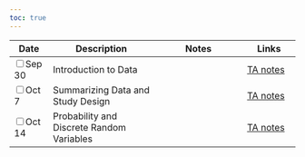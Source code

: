 ```yaml
---
toc: true
---
```


<table class="table-striped text-left table-bordered" align = "center">

  <thead>
    <th style="width:  11%">Date</th>
    <th style="width:  30%">Description</th>
    <th style="width:  25%">Notes</th>
    <th style="width:  15%">Links</th>
  </thead>


  <tr>
    <td><input type="checkbox" />Sep 30</td>
    <td> Introduction to Data &nbsp; &nbsp; </td>
    <td></td>
    <td><a href="https://mdogucu.github.io/stats67-fa25-starter-codes/1disa-intro-data.qmd" download> <i class="fa-brands fa-r-project" aria-hidden="true"
            title="External Link to Slides" target = "_blank"></i></a>
        <a href="https://mdogucu.github.io/stats67-fa25-starter-codes/1disa-intro-data-TA-notes.qmd" download title="TA notes"> TA notes</a></td>
  </tr>
  
  <tr>
    <td><input type="checkbox" />Oct 7</td>
    <td> Summarizing Data and Study Design &nbsp; &nbsp; </td>
    <td></td>
    <td><a href="https://mdogucu.github.io/stats67-fa25-starter-codes/2disa-study-prob.qmd" download> <i class="fa-brands fa-r-project" aria-hidden="true"
            title="External Link to Slides" target = "_blank"></i></a>
            <a href="https://mdogucu.github.io/stats67-fa25-starter-codes/2disa-study-prob-TA-notes.qmd" download title="TA notes"> TA notes</a></td>
  </tr>
  
  <tr>
    <td><input type="checkbox" />Oct 14</td>
    <td> Probability and Discrete Random Variables &nbsp; &nbsp; </td>
    <td></td>
    <td><a href="https://mdogucu.github.io/stats67-fa25-starter-codes/3disa-prob-discrete-rv.qmd" download> <i class="fa-brands fa-r-project" aria-hidden="true"
            title="External Link to Slides" target = "_blank"></i></a>
            <a href="https://mdogucu.github.io/stats67-fa25-starter-codes/3disa-prob-discrete-rv-TA-notes.qmd" download title="TA notes"> TA notes</a></td>
  </tr>
  

  
        
</table>

